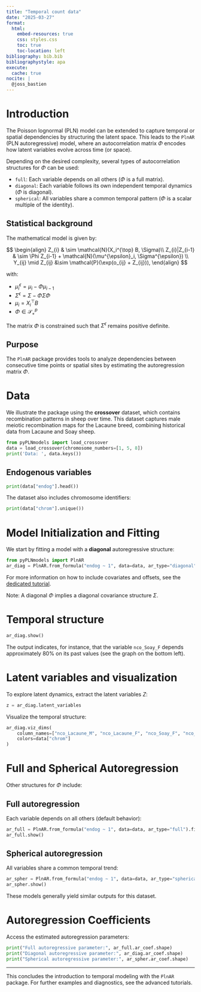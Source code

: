 ```yaml
---
title: "Temporal count data"
date: "2025-03-27"
format:
  html:
    embed-resources: true
    css: styles.css
    toc: true
    toc-location: left
bibliography: bib.bib
bibliographystyle: apa
execute:
  cache: true
nocite: |
  @joss_bastien
---
```


# Introduction

The Poisson lognormal (PLN) model can be extended to capture temporal or spatial dependencies by structuring the latent space. This leads to the `PlnAR` (PLN autoregressive) model, where an autocorrelation matrix $\Phi$ encodes how latent variables evolve across time (or space).

Depending on the desired complexity, several types of autocorrelation structures for $\Phi$ can be used:

- `full`: Each variable depends on all others ($\Phi$ is a full matrix).
- `diagonal`: Each variable follows its own independent temporal dynamics ($\Phi$ is diagonal).
- `spherical`: All variables share a common temporal pattern ($\Phi$ is a scalar multiple of the identity).

## Statistical background

The mathematical model is given by:

$$
\begin{align}
Z_{i} & \sim \mathcal{N}(X_i^{\top} B, \Sigma)\\
Z_{i}|Z_{i-1} &  \sim \Phi Z_{i-1} + \mathcal{N}(\mu^{\epsilon}_i, \Sigma^{\epsilon}) \\
Y_{ij} \mid Z_{ij} &\sim \mathcal{P}(\exp(o_{ij} + Z_{ij})),
\end{align}
$$

with:

- $\mu^{\epsilon}_i = \mu_i - \Phi \mu_{i-1}$
- $\Sigma^{\epsilon} = \Sigma - \Phi \Sigma \Phi$
- $\mu_i = X_i^{\top} B$
- $\Phi \in \mathcal{S}^{p}_+$

The matrix $\Phi$ is constrained such that $\Sigma^{\epsilon}$ remains positive definite.

## Purpose

The `PlnAR` package provides tools to analyze dependencies between consecutive time points or spatial sites by estimating the autoregression matrix $\Phi$.

# Data

We illustrate the package using the **crossover** dataset, which contains recombination patterns in sheep over time. This dataset captures male meiotic recombination maps for the Lacaune breed, combining historical data from Lacaune and Soay sheep.

```python
from pyPLNmodels import load_crossover
data = load_crossover(chromosome_numbers=[1, 5, 8])
print('Data: ', data.keys())
```

## Endogenous variables

```python
print(data["endog"].head())
```

The dataset also includes chromosome identifiers:

```python
print(data["chrom"].unique())
```

# Model Initialization and Fitting

We start by fitting a model with a **diagonal** autoregressive structure:

```python
from pyPLNmodels import PlnAR
ar_diag = PlnAR.from_formula("endog ~ 1", data=data, ar_type="diagonal").fit()
```

For more information on how to include covariates and offsets, see the [dedicated tutorial](??).

Note: A diagonal $\Phi$ implies a diagonal covariance structure $\Sigma$.

# Temporal structure

```python
ar_diag.show()
```

The output indicates, for instance, that the variable `nco_Soay_F` depends
approximately 80% on its past values (see the graph on the bottom left).

# Latent variables and visualization

To explore latent dynamics, extract the latent variables $Z$:

```python
z = ar_diag.latent_variables
```

Visualize the temporal structure:

```python
ar_diag.viz_dims(
    column_names=["nco_Lacaune_M", "nco_Lacaune_F", "nco_Soay_F", "nco_Soay_M"],
    colors=data["chrom"]
)
```

# Full and Spherical Autoregression

Other structures for $\Phi$ include:

## Full autoregression

Each variable depends on all others (default behavior):

```python
ar_full = PlnAR.from_formula("endog ~ 1", data=data, ar_type="full").fit()
ar_full.show()
```

## Spherical autoregression

All variables share a common temporal trend:

```python
ar_spher = PlnAR.from_formula("endog ~ 1", data=data, ar_type="spherical").fit()
ar_spher.show()
```

These models generally yield similar outputs for this dataset.

# Autoregression Coefficients

Access the estimated autoregression parameters:

```python
print("Full autoregressive parameter:", ar_full.ar_coef.shape)
print("Diagonal autoregressive parameter:", ar_diag.ar_coef.shape)
print("Spherical autoregressive parameter:", ar_spher.ar_coef.shape)
```

---

This concludes the introduction to temporal modeling with the `PlnAR` package. For further examples and diagnostics, see the advanced tutorials.
